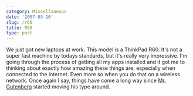 ```yaml
---
category: Miscellaneous
date: '2007-03-16'
slug: /r60
title: R60
type: post
---
```



We just got new laptops at work. This model is a ThinkPad R60. It's
not a super fast machine by todays standards, but it's really very
impressive. I'm going through the process of getting all my apps
installed and it got me to thinking about exactly how amazing these
things are, especially when connected to the internet. Even more so
when you do that on a wireless network. Once again I say, things
have come a long way since
[Mr. Gutenberg](http://en.wikipedia.org/wiki/Johannes_Gutenberg)
started moving his type around.